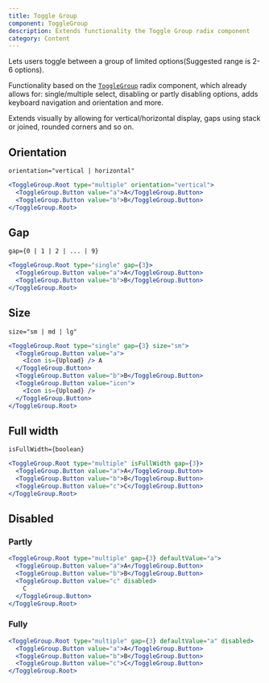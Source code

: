 ```yaml
---
title: Toggle Group
component: ToggleGroup
description: Extends functionality the Toggle Group radix component
category: Content
---
```


Lets users toggle between a group of limited options(Suggested range is 2-6 options).

Functionality based on the [`ToggleGroup`](https://www.radix-ui.com/docs/primitives/components/toggle-group) radix component, which already allows for: single/multiple select, disabling or partly disabling options, adds keyboard navigation and orientation and more.

Extends visually by allowing for vertical/horizontal display, gaps using stack or joined, rounded corners and so on.

## Orientation

`orientation="vertical | horizontal"`

```jsx preview
<ToggleGroup.Root type="multiple" orientation="vertical">
  <ToggleGroup.Button value="a">A</ToggleGroup.Button>
  <ToggleGroup.Button value="b">B</ToggleGroup.Button>
</ToggleGroup.Root>
```

## Gap

`gap={0 | 1 | 2 | ... | 9}`

```jsx preview
<ToggleGroup.Root type="single" gap={3}>
  <ToggleGroup.Button value="a">A</ToggleGroup.Button>
  <ToggleGroup.Button value="b">B</ToggleGroup.Button>
</ToggleGroup.Root>
```

## Size

`size="sm | md | lg"`

```jsx preview
<ToggleGroup.Root type="single" gap={3} size="sm">
  <ToggleGroup.Button value="a">
    <Icon is={Upload} /> A
  </ToggleGroup.Button>
  <ToggleGroup.Button value="b">B</ToggleGroup.Button>
  <ToggleGroup.Button value="icon">
    <Icon is={Upload} />
  </ToggleGroup.Button>
</ToggleGroup.Root>
```

## Full width

`isFullWidth={boolean}`

```jsx preview
<ToggleGroup.Root type="multiple" isFullWidth gap={3}>
  <ToggleGroup.Button value="a">A</ToggleGroup.Button>
  <ToggleGroup.Button value="b">B</ToggleGroup.Button>
  <ToggleGroup.Button value="c">C</ToggleGroup.Button>
</ToggleGroup.Root>
```

## Disabled

### Partly

```jsx preview
<ToggleGroup.Root type="multiple" gap={3} defaultValue="a">
  <ToggleGroup.Button value="a">A</ToggleGroup.Button>
  <ToggleGroup.Button value="b">B</ToggleGroup.Button>
  <ToggleGroup.Button value="c" disabled>
    C
  </ToggleGroup.Button>
</ToggleGroup.Root>
```

### Fully

```jsx preview
<ToggleGroup.Root type="multiple" gap={3} defaultValue="a" disabled>
  <ToggleGroup.Button value="a">A</ToggleGroup.Button>
  <ToggleGroup.Button value="b">B</ToggleGroup.Button>
  <ToggleGroup.Button value="c">C</ToggleGroup.Button>
</ToggleGroup.Root>
```

